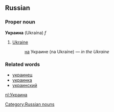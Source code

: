 ==Russian==
[[Category:Russian nouns]]
===Proper noun===
'''Украина''' (Ukraína) ''f''

# [[Ukraine]]
#: [[на]] Украине (na Ukraíne) — ''in the Ukraine''

===Related words===
*[[украинец]]
*[[украинка]]
*[[украинский]]

[[nl:Украина]]